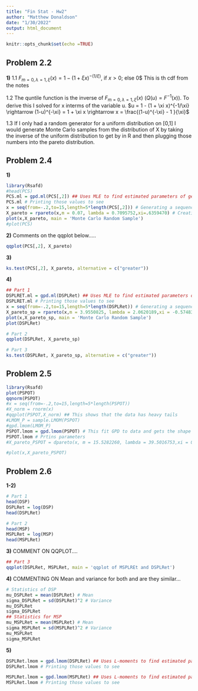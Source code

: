 ---
title: "Fin Stat - Hw2"
author: "Matthew Donaldson"
date: "1/30/2022"
output: html_document
---

```{r setup, include=FALSE} 
knitr::opts_chunk$set(echo =TRUE)
```

## Problem 2.2
**1)**
1.1 $F_{m = 0,\lambda = 1,\xi}(x) = 1 - (1 + \xi x)^{-(1/\xi)}$, if $x > 0$; else 0$ This is th cdf from the notes

1.2 The quntile function is the inverse of $F_{m = 0,\lambda = 1,\xi}(x)$ ($Q(u) = F^{-1}(x)$). To derive this I solved for x interms of the variable u. $u = 1 - (1 + \xi x)^{-1/\xi} \rightarrow (1-u)^{-\xi} = 1 + \xi x \rightarrow x = \frac{(1-u)^{-\xi} - 1 }{\xi}$

1.3 If I only had a random generator for a uniform distribution on [0,1] I would generate Monte Carlo samples from the distribution of X by taking the inverse of the uniform distribution to get by in R and then plugging those numbers into the pareto distribution. 

## Problem 2.4
**1)**
```{r}
library(Rsafd)
#head(PCS)
PCS.ml = gpd.ml(PCS[,2]) ## Uses MLE to find estimated parameters of generalized pareto dist.
PCS.ml # Printing those values to see
x = seq(from=-.2,to=15,length=5*length(PCS[,2])) # Generating a sequence that is 5 times the size of the data set used.
X_pareto = rpareto(x,m = 0.07, lambda = 0.7095752,xi=.6359470) # Creating a random sample from the pareto dist. with est. parameters found above. This is the monte carlo simulation
plot(x,X_pareto, main = 'Monte Carlo Random Sample')
#plot(PCS)

```
**2)**
Comments on the qqplot below.....
```{r}
qqplot(PCS[,2], X_pareto)

```
**3)**
```{r}
ks.test(PCS[,2], X_pareto, alternative = c("greater"))

```
**4)**
```{r}
## Part 1
DSPLRET.ml = gpd.ml(DSPLRet) ## Uses MLE to find estimated parameters of generalized pareto dist.
DSPLRET.ml # Printing those values to see
x = seq(from=-.2,to=15,length=5*length(DSPLRet)) # Generating a sequence that is 5 times the size of the data set used.
X_pareto_sp = rpareto(x,m = 3.9550825, lambda = 2.0620189,xi = -0.5748398) # Creating a random sample from the pareto dist. with est. parameters found above. This is the monte carlo simulation
plot(x,X_pareto_sp, main = 'Monte Carlo Random Sample')
plot(DSPLRet)

```
```{r}
# Part 2
qqplot(DSPLRet, X_pareto_sp)
```
```{r}
# Part 3
ks.test(DSPLRet, X_pareto_sp, alternative = c("greater"))
```

## Problem 2.5
```{r}
library(Rsafd)
plot(PSPOT)
qqnorm(PSPOT)
#x = seq(from=-.2,to=15,length=5*length(PSPOT))
#X_norm = rnorm(x)
#qqplot(PSPOT,X_norm) ## This shows that the data has heavy tails
#LMOM_P = sample.LMOM(PSPOT)
#gpd.lmom(LMOM_P)
PSPOT.lmom = gpd.lmom(PSPOT) # This fit GPD to data and gets the shape parameter estimates of gpd
PSPOT.lmom # Prtins parameters
#X_pareto_PSPOT = dpareto(x, m = 15.5282260, lambda = 39.5016753,xi = 0.3958178)

#plot(x,X_pareto_PSPOT)
```

## Problem 2.6
**1-2)**
```{r}
# Part 1
head(DSP)
DSPLRet = log(DSP)
head(DSPLRet)

# Part 2
head(MSP)
MSPLRet = log(MSP)
head(MSPLRet)
```
**3)**
COMMENT ON QQPLOT....
```{r}
## Part 3
qqplot(DSPLRet, MSPLRet, main = 'qqplot of MSPLREt and DSPLRet')
```
**4)**
COMMENTING ON Mean and variance for both and are they similar...
```{r}
# Statistics of DSP
mu_DSPLRet = mean(DSPLRet) # Mean
sigma_DSPLRet = sd(DSPLRet)^2 # Variance
mu_DSPLRet
sigma_DSPLRet
## Statistics for MSP
mu_MSPLRet = mean(MSPLRet) # Mean
sigma_MSPLRet = sd(MSPLRet)^2 # Variance
mu_MSPLRet
sigma_MSPLRet
```
**5)**
```{r}
DSPLRet.lmom = gpd.lmom(DSPLRet) ## Uses L-moments to find estimated parameters of generalized pareto dist.
DSPLRet.lmom # Printing those values to see

MSPLRet.lmom = gpd.lmom(MSPLRet) ## Uses L-moments to find estimated parameters of generalized pareto dist.
MSPLRet.lmom # Printing those values to see

```
